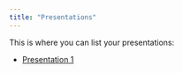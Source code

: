 ```yaml
---
title: "Presentations"
---
```


This is where you can list your presentations:

- [Presentation 1](presentations/test-present.html)